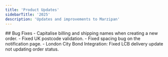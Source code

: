 ```yaml
---
title: 'Product Updates'
sidebarTitle: '2025'
description: 'Updates and improvements to Marzipan'
---
```

<Update label="1st July 2025">
## Bug Fixes
- Capitalise billing and shipping names when creating a new order.
- Fixed UK postcode validation.
- Fixed spacing bug on the notification page.
- London City Bond Integration: Fixed LCB delivery update not updating order status.
</Update>

